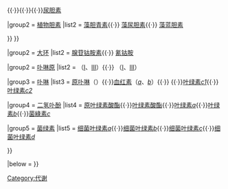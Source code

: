 {{Navbox

|name = 四吡咯
|title = [[四吡咯]]类型
|listclass = hlist

|group1 = [[胆色素]]<br>（直线型）
|list1 ={{Navbox subgroup

|group1 = <!-- 动物胆色素? -->
|list1 = [[胆红素]]{{·}} [[胆绿素]]{{·}}{{le|粪胆素原|Stercobilinogen}}{{·}}{{le|粪胆素|Stercobilin}}{{·}}{{le|尿胆素原|Urobilinogen}}{{·}}[[尿胆素]]

|group2 = [[植物胆素]]
|list2 = {{Navbox subgroup

|group1 = <!-- 陆生植物胆色素? -->
|list1 = [[光敏素]]

|group2 = {{le|藻胆素|Phycobilin}}
|list2 = [[藻胆红素]]{{·}} [[藻胆青素]]{{·}} [[藻尿胆素]]{{·}} [[藻蓝胆素]]

}}
}}

|group2 = [[大环]]
|list2 ={{Navbox subgroup

|group1 = [[咕啉]]
|list1 = [[甲钴胺]]{{·}} [[腺苷钴胺素]]{{·}} [[氰钴胺]]

|group2 = [[卟啉原]]
|list2 = {{le|尿卟啉原|Uroporphyrinogen}}（[[尿卟啉原I|I]]、[[尿卟啉原III|III]]）{{·}} {{le|粪卟啉原|Coproporphyrinogens}}（[[粪卟啉原I|I]]、[[粪卟啉原III|III]]）

|group3 = [[卟啉]]
|list3 = [[原卟啉]]（{{le|原卟啉IX|Protoporphyrin IX|IX}}）{{·}}[[血红素]]（[[血红素|''a'']]、[[血红素|''b'']]）{{·}} {{le|锌原卟啉|Zinc protoporphyrin}}{{·}}[[叶绿素c1|叶绿素''c1'']]{{·}}[[叶绿素c2|叶绿素''c2'']]

|group4 = [[二氢卟酚]]
|list4 = [[原叶绿素酸酯]]{{·}}[[叶绿素酸酯]]{{·}}[[叶绿素a|叶绿素''a'']]{{·}}[[叶绿素b|叶绿素''b'']]{{·}}[[菌綠素|菌綠素''c'']]

|group5 = [[菌绿素]]
|list5 = [[细菌叶绿素a|细菌叶绿素''a'']]{{·}}[[细菌叶绿素b|细菌叶绿素''b'']]{{·}}[[细菌叶绿素c|细菌叶绿素''c'']]{{·}}[[细菌叶绿素d|细菌叶绿素''d'']]

}}

|below = {{Biochemical families}}
}}<noinclude>
[[Category:生物化学模板|{{PAGENAME}}]]
[[Category:代谢]]

</noinclude>